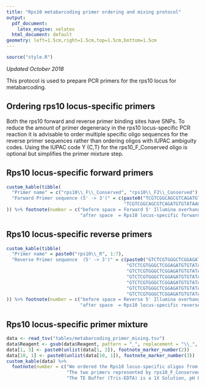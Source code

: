 ```yaml
---
title: "Rps10 metabarcoding primer ordering and mixing protocol"
output:
  pdf_document:
    latex_engine: xelatex
  html_document: default
geometry: left=1.5cm,right=1.5cm,top=1.5cm,bottom=1.5cm
---
```


```r
source("style.R")
```

*Updated October 2018*

This protocol is used to prepare PCR primers for the rps10 locus for metabarcoding.


## Ordering rps10 locus-specific primers

Both the rps10 forward and reverse primer binding sites have SNPs.
To reduce the amount of primer degeneracy in the rps10 locus-specific PCR reaction it is advisable to order multiple specific oligo sequences for the reverse primer sequences rather than ordering oligos with IUPAC ambiguity codes.
Using the IUPAC code Y (C,T) for the rps10_F_Conserved oligo is optional but simplifies the primer mixture step. 


## Rps10 locus-specific forward primers

```r
custom_kable(tibble(
  "Primer name" = c("rps10\\_F\\_Conserved", "rps10\\_F2\\_Conserved"),
  "Forward Primer sequence (5' -> 3')" = c(paste0("TCGTCGGCAGCGTCAGATGTGTATAAGAGACAG", footnote_marker_number(1), " GTTGGTTAGAGYAAAAGACT", footnote_marker_number(2)),
                                           "TCGTCGGCAGCGTCAGATGTGTATAAGAGACAG GTTGGTTAGAGTAGAAGACT")
)) %>% footnote(number = c("before space = Forward 5' Illumina overhang adapter sequence",
                           "after space  = Rps10 locus-specific forward primer"))
```


## Rps10 locus-specific reverse primers

```r
custom_kable(tibble(
  "Primer name" = paste0("rps10\\_R", 1:7),
  "Reverse Primer sequence  (5' -> 3')" = c(paste0("GTCTCGTGGGCTCGGAGATGTGTATAAGAGACAG", footnote_marker_number(1), "ATGCTTAGAAAGATTTGAACT", footnote_marker_number(2)),
                                            "GTCTCGTGGGCTCGGAGATGTGTATAAGAGACAG ATACTTAGAAAGATTTGAACT",
                                            "GTCTCGTGGGCTCGGAGATGTGTATAAGAGACAG ATGCTTAGAAAGACTTGAACT",
                                            "GTCTCGTGGGCTCGGAGATGTGTATAAGAGACAG ATGCTTAGAAAGACTCGAACT",
                                            "GTCTCGTGGGCTCGGAGATGTGTATAAGAGACAG ATGCCTAGAAAGACTCGAACT",
                                            "GTCTCGTGGGCTCGGAGATGTGTATAAGAGACAG ATGTTTAGAAAGATTCGAACT",
                                            "GTCTCGTGGGCTCGGAGATGTGTATAAGAGACAG ATGCTTAGAAAGATTCGAACT")
)) %>% footnote(number = c("before space = Reverse 5' Illumina overhang adapter sequence",
                           "after space  = Rps10 locus-specific reverse primer"))
```


## Rps10 locus-specific primer mixture

```r
data <- read_tsv("tables/metabarcoding_primer_mixing.tsv")
data$Reagent <- gsub(data$Reagent, pattern = "_", replacement = "\\_", fixed = TRUE)
data[1, 3] <- paste0(unlist(data[1, 3]), footnote_marker_number(2))
data[10, 1] <- paste0(unlist(data[10, 1]), footnote_marker_number(3))
custom_kable(data) %>% 
  footnote(number = c("We ordered the Rps10 locus-specific oligos from Life technologies",
                      "The two primers represented by rps10_F_Conserved each have a final concentration of 2.0µM",
                      "The TE Buffer (Tris-EDTA) is a 1X Solution, pH 8.0, Molecular Biology Grade (Cat. No. BP2473100)"))
```



